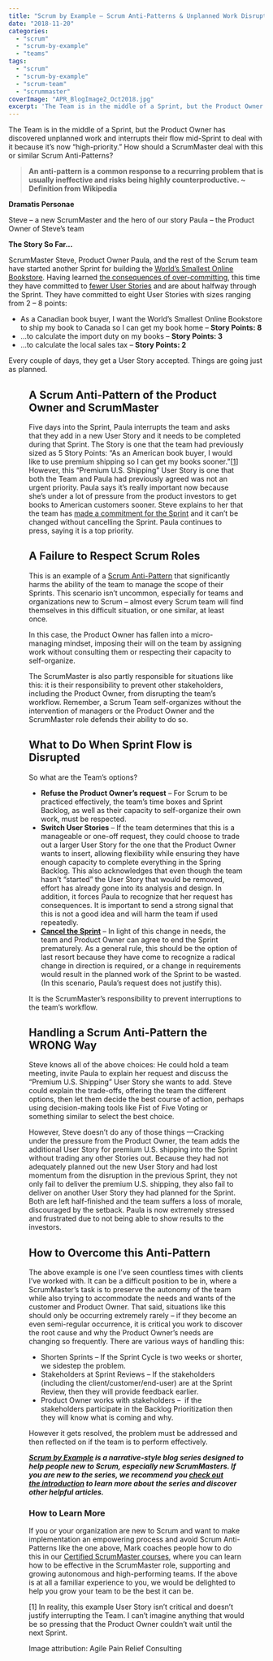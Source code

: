 ```yaml
---
title: "Scrum by Example – Scrum Anti-Patterns & Unplanned Work Disrupting the Sprint"
date: "2018-11-20"
categories: 
  - "scrum"
  - "scrum-by-example"
  - "teams"
tags: 
  - "scrum"
  - "scrum-by-example"
  - "scrum-team"
  - "scrummaster"
coverImage: "APR_BlogImage2_Oct2018.jpg"
excerpt: 'The Team is in the middle of a Sprint, but the Product Owner has discovered unplanned work'
---
```




The Team is in the middle of a Sprint, but the Product Owner has discovered unplanned work and interrupts their flow mid-Sprint to deal with it because it’s now “high-priority.” How should a ScrumMaster deal with this or similar Scrum Anti-Patterns?

> **An anti-pattern is a common response to a recurring problem that is usually ineffective and risks being highly counterproductive. ~ Definition from Wikipedia**

**Dramatis Personae**

Steve – a new ScrumMaster and the hero of our story Paula – the Product Owner of Steve’s team

**The Story So Far...**

ScrumMaster Steve, Product Owner Paula, and the rest of the Scrum team have started another Sprint for building the [World’s Smallest Online Bookstore](/blog/scrum-by-example). Having learned [the consequences of over-committing](/blog/scrum-by-example-the-story-of-an-incomplete-sprint), this time they have committed to [fewer User Stories](/blog/lifecycle-of-a-user-story) and are about halfway through the Sprint. They have committed to eight User Stories with sizes ranging from 2 – 8 points:

- As a Canadian book buyer, I want the World’s Smallest Online Bookstore to ship my book to Canada so I can get my book home – **Story Points: 8**
- ...to calculate the import duty on my books – **Story Points: 3**
- ...to calculate the local sales tax – **Story Points: 2**

Every couple of days, they get a User Story accepted. Things are going just as planned.

<Figure
  src={APRBlogImage2Oct20181024x607}
  alt="Scrum Anti-Patterns & Unplanned Work Disrupting the Sprint"
  caption="Scrum Anti-Patterns & Unplanned Work Disrupting the Sprint"
/>


## A Scrum Anti-Pattern of the Product Owner and ScrumMaster

Five days into the Sprint, Paula interrupts the team and asks that they add in a new User Story and it needs to be completed during that Sprint. The Story is one that the team had previously sized as 5 Story Points: “As an American book buyer, I would like to use premium shipping so I can get my books sooner.”\[[1](#footnotes)\] However, this “Premium U.S. Shipping” User Story is one that both the Team and Paula had previously agreed was not an urgent priority. Paula says it’s really important now because she’s under a lot of pressure from the product investors to get books to American customers sooner. Steve explains to her that the team has [made a commitment for the Sprint](external:https://resources.scrumalliance.org/Article/quick-guide-things-scrum) and it can’t be changed without cancelling the Sprint. Paula continues to press, saying it is a top priority.

## A Failure to Respect Scrum Roles

This is an example of a [Scrum Anti-Pattern](/blog/scrum-anti-patterns) that significantly harms the ability of the team to manage the scope of their Sprints. This scenario isn’t uncommon, especially for teams and organizations new to Scrum – almost every Scrum team will find themselves in this difficult situation, or one similar, at least once.

In this case, the Product Owner has fallen into a micro-managing mindset, imposing their will on the team by assigning work without consulting them or respecting their capacity to self-organize.

The ScrumMaster is also partly responsible for situations like this: it is their responsibility to prevent other stakeholders, including the Product Owner, from disrupting the team’s workflow. Remember, a Scrum Team self-organizes without the intervention of managers or the Product Owner and the ScrumMaster role defends their ability to do so.

## What to Do When Sprint Flow is Disrupted

So what are the Team’s options?

- **Refuse the Product Owner’s request** – For Scrum to be practiced effectively, the team’s time boxes and Sprint Backlog, as well as their capacity to self-organize their own work, must be respected.
- **Switch User Stories** – If the team determines that this is a manageable or one-off request, they could choose to trade out a larger User Story for the one that the Product Owner wants to insert, allowing flexibility while ensuring they have enough capacity to complete everything in the Spring Backlog. This also acknowledges that even though the team hasn’t “started” the User Story that would be removed, effort has already gone into its analysis and design. In addition, it forces Paula to recognize that her request has consequences. It is important to send a strong signal that this is not a good idea and will harm the team if used repeatedly.
- [**Cancel the Sprint**](external:https://www.mountaingoatsoftware.com/blog/making-the-decision-to-abnormally-terminate-a-sprint) – In light of this change in needs, the team and Product Owner can agree to end the Sprint prematurely. As a general rule, this should be the option of last resort because they have come to recognize a radical change in direction is required, or a change in requirements would result in the planned work of the Sprint to be wasted.  (In this scenario, Paula’s request does not justify this).

It is the ScrumMaster’s responsibility to prevent interruptions to the team’s workflow.

## Handling a Scrum Anti-Pattern the WRONG Way

Steve knows all of the above choices: He could hold a team meeting, invite Paula to explain her request and discuss the “Premium U.S. Shipping” User Story she wants to add. Steve could explain the trade-offs, offering the team the different options, then let them decide the best course of action, perhaps using decision-making tools like Fist of Five Voting or something similar to select the best choice.

However, Steve doesn’t do any of those things —Cracking under the pressure from the Product Owner, the team adds the additional User Story for premium U.S. shipping into the Sprint without trading any other Stories out. Because they had not adequately planned out the new User Story and had lost momentum from the disruption in the previous Sprint, they not only fail to deliver the premium U.S. shipping, they also fail to deliver on another User Story they had planned for the Sprint. Both are left half-finished and the team suffers a loss of morale, discouraged by the setback. Paula is now extremely stressed and frustrated due to not being able to show results to the investors.

## How to Overcome this Anti-Pattern

The above example is one I’ve seen countless times with clients I’ve worked with. It can be a difficult position to be in, where a ScrumMaster’s task is to preserve the autonomy of the team while also trying to accommodate the needs and wants of the customer and Product Owner. That said, situations like this should only be occurring extremely rarely – if they become an even semi-regular occurrence, it is critical you work to discover the root cause and why the Product Owner’s needs are changing so frequently. There are various ways of handling this:

- Shorten Sprints – If the Sprint Cycle is two weeks or shorter, we sidestep the problem.
- Stakeholders at Sprint Reviews – If the stakeholders (including the client/customer/end-user) are at the Sprint Review, then they will provide feedback earlier.
- Product Owner works with stakeholders –  if the stakeholders participate in the Backlog Prioritization then they will know what is coming and why.

However it gets resolved, the problem must be addressed and then reflected on if the team is to perform effectively.

_**[Scrum by Example](/blog/category/scrum-by-example) is a narrative-style blog series designed to help people new to Scrum, especially new ScrumMasters. If you are new to the series, we recommend you [check out the introduction](/blog/scrum-by-example) to learn more about the series and discover other helpful articles.**_

### How to Learn More

If you or your organization are new to Scrum and want to make implementation an empowering process and avoid Scrum Anti-Patterns like the one above, Mark coaches people how to do this in our [Certified ScrumMaster courses](/certified-scrummaster-csm-training?utm_source=blogSbEAntiPatterns), where you can learn how to be effective in the ScrumMaster role, supporting and growing autonomous and high-performing teams. If the above is at all a familiar experience to you, we would be delighted to help you grow your team to be the best it can be.

\[1\] In reality, this example User Story isn’t critical and doesn’t justify interrupting the Team. I can’t imagine anything that would be so pressing that the Product Owner couldn’t wait until the next Sprint.

Image attribution: Agile Pain Relief Consulting
